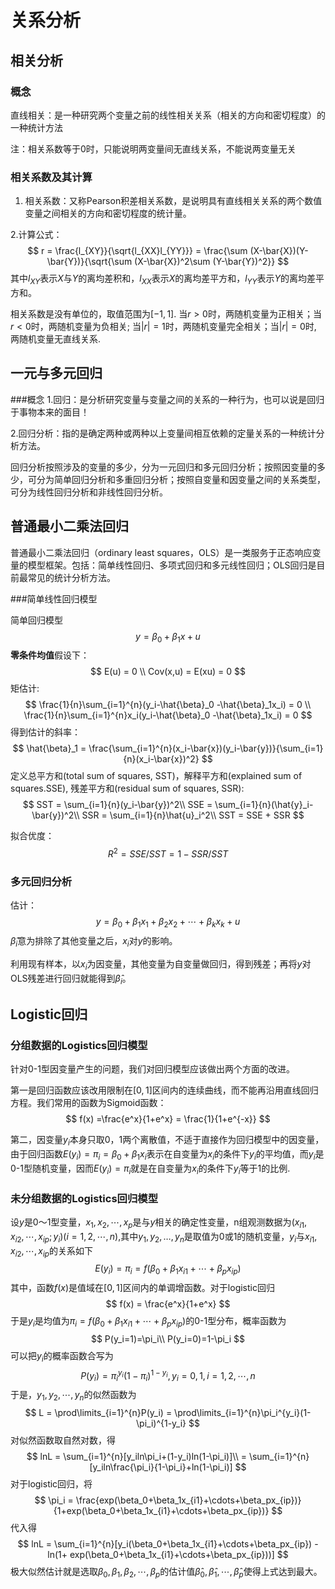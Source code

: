 # 关系分析

## 相关分析

### 概念

直线相关：是一种研究两个变量之前的线性相关关系（相关的方向和密切程度）的一种统计方法

注：相关系数等于0时，只能说明两变量间无直线关系，不能说两变量无关

### 相关系数及其计算

1.  相关系数：又称Pearson积差相关系数，是说明具有直线相关关系的两个数值变量之间相关的方向和密切程度的统计量。

2.计算公式： $$
r = \frac{l_{XY}}{\sqrt{l_{XX}l_{YY}}} = \frac{\sum (X-\bar{X})(Y-\bar{Y})}{\sqrt{\sum (X-\bar{X})^2\sum (Y-\bar{Y})^2}}
$$ 其中$l_{XY}$表示$X$与$Y$的离均差积和，$l_{XX}$表示$X$的离均差平方和，$l_{YY}$表示$Y$的离均差平方和。

相关系数是没有单位的，取值范围为$[-1,1]$. 当$r > 0$时，两随机变量为正相关；当$r <0$时，两随机变量为负相关; 当$|r| = 1$时，两随机变量完全相关；当$|r| = 0$时, 两随机变量无直线关系.

## 一元与多元回归

###概念 1.回归：是分析研究变量与变量之间的关系的一种行为，也可以说是回归于事物本来的面目！

2.回归分析：指的是确定两种或两种以上变量间相互依赖的定量关系的一种统计分析方法。

回归分析按照涉及的变量的多少，分为一元回归和多元回归分析；按照因变量的多少，可分为简单回归分析和多重回归分析；按照自变量和因变量之间的关系类型，可分为线性回归分析和非线性回归分析。

## 普通最小二乘法回归

普通最小二乘法回归（ordinary least squares，OLS）是一类服务于正态响应变量的模型框架。包括：简单线性回归、多项式回归和多元线性回归；OLS回归是目前最常见的统计分析方法。

###简单线性回归模型

简单回归模型 $$
y = \beta_0 +\beta_1x+u
$$ **零条件均值**假设下： $$
E(u) = 0 \\
Cov(x,u) = E(xu) = 0
$$ 矩估计: $$
\frac{1}{n}\sum_{i=1}^{n}(y_i-\hat{\beta}_0 -\hat{\beta}_1x_i) = 0 \\
\frac{1}{n}\sum_{i=1}^{n}x_i(y_i-\hat{\beta}_0 -\hat{\beta}_1x_i) = 0 
$$ 得到估计的斜率： $$
\hat{\beta}_1 = \frac{\sum_{i=1}^{n}(x_i-\bar{x})(y_i-\bar{y})}{\sum_{i=1}{n}(x_i-\bar{x})^2}
$$ 定义总平方和(total sum of squares, SST)，解释平方和(explained sum of squares.SSE), 残差平方和(residual sum of squares, SSR): $$
SST = \sum_{i=1}{n}(y_i-\bar{y})^2\\
SSE = \sum_{i=1}{n}(\hat{y}_i-\bar{y})^2\\
SSR = \sum_{i=1}{n}\hat{u}_i^2\\
SST = SSE + SSR
$$

拟合优度： $$
R^2 = SSE/SST = 1 - SSR/SST
$$

### 多元回归分析

估计： $$
y = \beta_0+\beta_1x_1+\beta_2x_2+\cdots+\beta_kx_k + u
$$ $\hat{\beta}_i$意为排除了其他变量之后，$x_i$对$y$的影响。

利用现有样本，以$x_i$为因变量，其他变量为自变量做回归，得到残差；再将$y$对OLS残差进行回归就能得到$\hat{\beta}_i$。

## Logistic回归

### 分组数据的Logistics回归模型

针对0-1型因变量产生的问题，我们对回归模型应该做出两个方面的改进。

第一是回归函数应该改用限制在$[0,1]$区间内的连续曲线，而不能再沿用直线回归方程。我们常用的函数为Sigmoid函数： $$
f(x) =\frac{e^x}{1+e^x}  = \frac{1}{1+e^{-x}}
$$

第二，因变量$y_i$本身只取0，1两个离散值，不适于直接作为回归模型中的因变量，由于回归函数$E(y_i) = \pi_i = \beta_0+\beta_1x_i$表示在自变量为$x_i$的条件下$y_i$的平均值，而$y_i$是0-1型随机变量，因而$E(y_i) = \pi_i$就是在自变量为$x_i$的条件下$y_i$等于1的比例.

### 未分组数据的Logistics回归模型

设$y$是0～1型变量，$x_1,x_2,\cdots,x_p$是与$y$相关的确定性变量，n组观测数据为$(x_{i1},x_{i2},\cdots,x_{ip};y_i)(i=1,2,\cdots,n)$,其中$y_1,y_2,\dots,y_n$是取值为0或1的随机变量，$y_i$与$x_{i1},x_{i2},\cdots,x_{ip}$的关系如下 $$
E(y_i) = \pi_i = f(\beta_0+\beta_1x_{i1}+\cdots+\beta_px_{ip})
$$ 其中，函数$f(x)$是值域在$[0,1]$区间内的单调增函数。对于logistic回归 $$
f(x) = \frac{e^x}{1+e^x}
$$ 于是$y_i$是均值为$\pi_i = f(\beta_0+\beta_1x_{i1}+\cdots+\beta_px_{ip})$的0-1型分布，概率函数为 $$
P(y_i=1)=\pi_i\\
P(y_i=0)=1-\pi_i
$$ 可以把$y_i$的概率函数合写为 $$
P(y_i) = \pi_i^{y_i}(1-\pi_i)^{1-y_i},y_i=0,1,i=1,2,\cdots,n
$$ 于是，$y_1,y_2,\cdots,y_n$的似然函数为 $$
L = \prod\limits_{i=1}^{n}P(y_i) = \prod\limits_{i=1}^{n}\pi_i^{y_i}(1-\pi_i)^{1-y_i}
$$ 对似然函数取自然对数，得 $$
lnL = \sum_{i=1}^{n}[y_iln\pi_i+(1-y_i)ln(1-\pi_i)]\\
   =  \sum_{i=1}^{n}[y_iln\frac{\pi_i}{1-\pi_i}+ln(1-\pi_i)]
$$
对于logistic回归，将
$$
\pi_i = \frac{exp(\beta_0+\beta_1x_{i1}+\cdots+\beta_px_{ip})}{1+exp(\beta_0+\beta_1x_{i1}+\cdots+\beta_px_{ip})}
$$
代入得
$$
lnL = \sum_{i=1}^{n}[y_i(\beta_0+\beta_1x_{i1}+\cdots+\beta_px_{ip}) - ln(1+ exp(\beta_0+\beta_1x_{i1}+\cdots+\beta_px_{ip}))]
$$
极大似然估计就是选取$\beta_0,\beta_1,\beta_2,\cdots,\beta_p$的估计值$\hat{\beta}_0,\hat{\beta}_1,\cdots,\hat{\beta}_p$使得上式达到最大。
